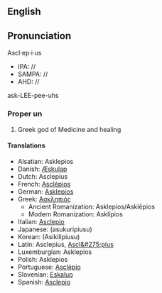 {{Wikipedia}}
==English==
==Pronunciation==
Ascl·ep·i·us
*IPA: //
*SAMPA: //
*AHD: //
ask-LEE-pee-uhs

=== Proper un ===
#Greek god of Medicine and healing

==== Translations ====
*Alsatian: Asklepios
*Danish: [[Æskulap]]
*Dutch: Asclepius
*French: [[Asclépios]]
*German: [[Asklepios]]
*Greek: [[Ασκληπιός]]
**Ancient Romanization: Asklepios/Askl&#275;pios
**Modern Romanization: Asklípios
*Italian: [[Asclepio]]
*Japanese: [[]] (asukuripiusu)
*Korean: [[]] (Asikilipiusu)
*Latin: Asclepius, [[Ascl&#275;pius]]
*Luxemburgian: Asklepios
*Polish: Asklepios
*Portuguese: [[Asclépio]]
*Slovenian: [[Eskalup]]
*Spanish: [[Asclepio]]